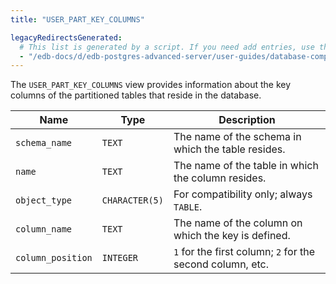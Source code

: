 ```yaml
---
title: "USER_PART_KEY_COLUMNS"

legacyRedirectsGenerated:
  # This list is generated by a script. If you need add entries, use the `legacyRedirects` key.
  - "/edb-docs/d/edb-postgres-advanced-server/user-guides/database-compatibility-for-oracle-developers-catalog-views-guide/13/user_objects.html"
---
```


<div id="user_objects" class="registered_link"></div>

The `USER_PART_KEY_COLUMNS` view provides information about the key columns of the partitioned tables that reside in the database.

| Name               | Type           | Description                                                |
| ------------------ | -------------- | ---------------------------------------------------------- |
| `schema_name`      | `TEXT`         | The name of the schema in which the table resides.         |
| `name`             | `TEXT`         | The name of the table in which the column resides.         |
| `object_type`      | `CHARACTER(5)` | For compatibility only; always `TABLE`.                    |
| `column_name`      | `TEXT`         | The name of the column on which the key is defined.        |
| `column_position`  | `INTEGER`      | `1` for the first column; `2` for the second column, etc.  |
